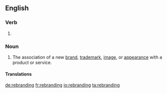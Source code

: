 ==English==

===Verb===
{{head|en|present participle}}

# {{present participle of|rebrand|lang=en}}

===Noun===
{{en-noun}}

# The association of a new [[brand]], [[trademark]], [[image]], or [[appearance]] with a product or service.

====Translations====
{{trans-top|association of a new brand, trademark, image, or appearance with a product or service}}
{{trans-mid}}
{{trans-bottom}}

[[de:rebranding]]
[[fr:rebranding]]
[[io:rebranding]]
[[ta:rebranding]]